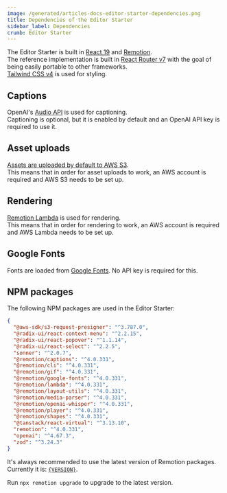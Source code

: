 ```yaml
---
image: /generated/articles-docs-editor-starter-dependencies.png
title: Dependencies of the Editor Starter
sidebar_label: Dependencies
crumb: Editor Starter
---
```


The Editor Starter is built in [React 19](https://react.dev/) and [Remotion](https://www.remotion.dev/).  
The reference implementation is built in [React Router v7](https://reactrouter.com/) with the goal of being easily portable to other frameworks.  
[Tailwind CSS v4](https://tailwindcss.com/) is used for styling.

## Captions

OpenAI's [Audio API](https://platform.openai.com/docs/guides/speech-to-text) is used for captioning.  
Captioning is optional, but it is enabled by default and an OpenAI API key is required to use it.

## Asset uploads

[Assets are uploaded by default to AWS S3](/docs/editor-starter/asset-uploads).  
This means that in order for asset uploads to work, an AWS account is required and AWS S3 needs to be set up.

## Rendering

[Remotion Lambda](https://www.remotion.dev/docs/lambda) is used for rendering.  
This means that in order for rendering to work, an AWS account is required and AWS Lambda needs to be set up.

## Google Fonts

Fonts are loaded from [Google Fonts](https://fonts.google.com/). No API key is required for this.

## NPM packages


The following NPM packages are used in the Editor Starter:

```json
{
  "@aws-sdk/s3-request-presigner": "^3.787.0",
  "@radix-ui/react-context-menu": "^2.2.15",
  "@radix-ui/react-popover": "^1.1.14",
  "@radix-ui/react-select": "^2.2.5",
  "sonner": "^2.0.7",
  "@remotion/captions": "^4.0.331",
  "@remotion/cli": "^4.0.331",
  "@remotion/gif": "^4.0.331",
  "@remotion/google-fonts": "^4.0.331",
  "@remotion/lambda": "^4.0.331",
  "@remotion/layout-utils": "^4.0.331",
  "@remotion/media-parser": "^4.0.331",
  "@remotion/openai-whisper": "^4.0.331",
  "@remotion/player": "^4.0.331",
  "@remotion/shapes": "^4.0.331",
  "@tanstack/react-virtual": "^3.13.10",
  "remotion": "^4.0.331",
  "openai": "^4.67.3",
  "zod": "^3.24.3"
}
```

It's always recommended to use the latest version of Remotion packages. Currently it is: <a href="https://remotion.dev/changelog"><code>{VERSION}</code></a>.

Run `npx remotion upgrade` to upgrade to the latest version.
